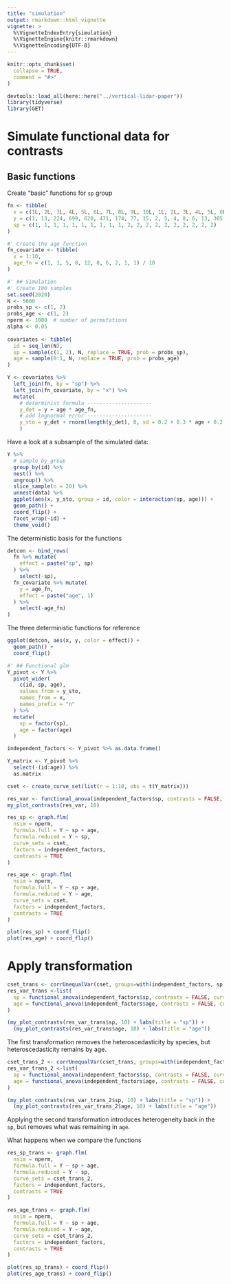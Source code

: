 ```yaml
---
title: "simulation"
output: rmarkdown::html_vignette
vignette: >
  %\VignetteIndexEntry{simulation}
  %\VignetteEngine{knitr::rmarkdown}
  %\VignetteEncoding{UTF-8}
---
```


```r
knitr::opts_chunk$set(
  collapse = TRUE,
  comment = "#>"
)
```

```r
devtools::load_all(here::here("../vertical-lidar-paper"))
library(tidyverse)
library(GET)
```

# Simulate functional data for contrasts

## Basic functions

Create "basic" functions for `sp` group
```r
fn <- tibble(
  x = c(1L, 2L, 3L, 4L, 5L, 6L, 7L, 8L, 9L, 10L, 1L, 2L, 3L, 4L, 5L, 6L, 7L, 8L, 9L, 10L), 
  y = c(1, 13, 224, 699, 620, 471, 174, 77, 15, 2, 5, 4, 8, 6, 13, 305, 458, 272, 176, 2) / 1000,
  sp = c(1, 1, 1, 1, 1, 1, 1, 1, 1, 1, 2, 2, 2, 2, 2, 2, 2, 2, 2, 2)
)

#' Create the age function
fn_covariate <- tibble(
  x = 1:10,
  age_fn = c(1, 1, 5, 8, 12, 8, 6, 2, 1, 1) / 10
)

#' ## Simulation
#' Create 100 samples
set.seed(2020)
N <- 5000
probs_sp <- c(1, 2)
probs_age <- c(1, 2)
nperm <- 1000  # number of permutations
alpha <- 0.05
  
covariates <- tibble(
  id = seq_len(N),
  sp = sample(c(1, 2), N, replace = TRUE, prob = probs_sp),
  age = sample(0:1, N, replace = TRUE, prob = probs_age)
)

Y <- covariates %>% 
  left_join(fn, by = "sp") %>% 
  left_join(fn_covariate, by = "x") %>% 
  mutate(
    # determinist formula ---------------------
    y_det = y + age * age_fn,
    # add lognormal error ---------------------
    y_sto = y_det + rnorm(length(y_det), 0, sd = 0.2 + 0.3 * age + 0.2 * sp)
    )
```

Have a look at a subsample of the simulated data:
```r
Y %>% 
  # sample_by_group
  group_by(id) %>% 
  nest() %>% 
  ungroup() %>% 
  slice_sample(n = 20) %>% 
  unnest(data) %>% 
  ggplot(aes(x, y_sto, group = id, color = interaction(sp, age))) +
  geom_path() +
  coord_flip() + 
  facet_wrap(~id) +
  theme_void()
```

The deterministic basis for the functions
```r
detcon <- bind_rows(
  fn %>% mutate(
    effect = paste("sp", sp)
  ) %>% 
    select(-sp),
  fn_covariate %>% mutate(
    y = age_fn,
    effect = paste("age", 1)
  ) %>% 
    select(-age_fn)
)

```

The three deterministic functions for reference
```r
ggplot(detcon, aes(x, y, color = effect)) +
  geom_path() +
  coord_flip()
```


```r
#' ## Functional glm
Y_pivot <- Y %>% 
  pivot_wider(
    c(id, sp, age), 
    values_from = y_sto, 
    names_from = x, 
    names_prefix = "n"
  ) %>% 
  mutate(
    sp = factor(sp),
    age = factor(age)
  ) 

independent_factors <- Y_pivot %>% as.data.frame()

Y_matrix <- Y_pivot %>% 
  select(-(id:age)) %>% 
  as.matrix

cset <- create_curve_set(list(r = 1:10, obs = t(Y_matrix)))

res_var <- functional_anova(independent_factors$sp, contrasts = FALSE, curve_set = cset)
my_plot_contrasts(res_var, 10)

res_sp <- graph.flm(
  nsim = nperm, 
  formula.full = Y ~ sp + age,
  formula.reduced = Y ~ sp,
  curve_sets = cset, 
  factors = independent_factors,
  contrasts = TRUE
)

res_age <- graph.flm(
  nsim = nperm, 
  formula.full = Y ~ sp + age,
  formula.reduced = Y ~ age,
  curve_sets = cset, 
  factors = independent_factors,
  contrasts = TRUE
)

plot(res_sp) + coord_flip()
plot(res_age) + coord_flip()
```

# Apply transformation
```r
cset_trans <- corrUnequalVar(cset, groups=with(independent_factors, sp))
res_var_trans <-list(
  sp = functional_anova(independent_factors$sp, contrasts = FALSE, curve_set = cset_trans),
  age = functional_anova(independent_factors$age, contrasts = FALSE, curve_set = cset_trans)
)

(my_plot_contrasts(res_var_trans$sp, 10) + labs(title = "sp")) + 
  (my_plot_contrasts(res_var_trans$age, 10) + labs(title = "age"))
```

The first transformation removes the heteroscedasticity by species, but
heteroscedasticity remains by age.

```r
cset_trans_2 <- corrUnequalVar(cset_trans, groups=with(independent_factors, age))
res_var_trans_2 <-list(
  sp = functional_anova(independent_factors$sp, contrasts = FALSE, curve_set = cset_trans_2),
  age = functional_anova(independent_factors$age, contrasts = FALSE, curve_set = cset_trans_2)
)

(my_plot_contrasts(res_var_trans_2$sp, 10) + labs(title = "sp")) + 
  (my_plot_contrasts(res_var_trans_2$age, 10) + labs(title = "age"))
```

Applying the second transformation introduces heterogeneity back in the `sp`,
but removes what was remaining in `age`.

What happens when we compare the functions
```r
res_sp_trans <- graph.flm(
  nsim = nperm, 
  formula.full = Y ~ sp + age,
  formula.reduced = Y ~ sp,
  curve_sets = cset_trans_2, 
  factors = independent_factors,
  contrasts = TRUE
)

res_age_trans <- graph.flm(
  nsim = nperm, 
  formula.full = Y ~ sp + age,
  formula.reduced = Y ~ age,
  curve_sets = cset_trans_2, 
  factors = independent_factors,
  contrasts = TRUE
)

plot(res_sp_trans) + coord_flip()
plot(res_age_trans) + coord_flip()
```

